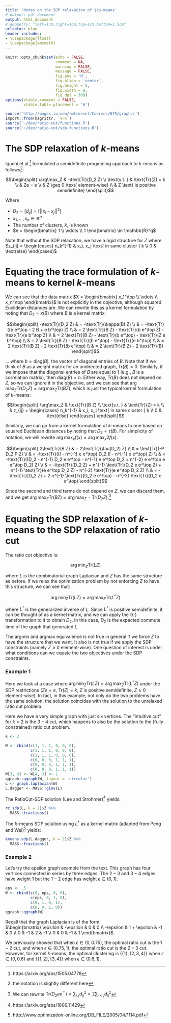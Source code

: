 ```yaml
---
title: 'Notes on the SDP relaxation of $k$-means'
# output: pdf_document
output: html_document
# geometry: "left=1cm,right=1cm,top=1cm,bottom=1.5cm"
urlcolor: blue
header-includes:
- \usepackage{float}
- \usepackage{amsmath}
---
```


```r
knitr::opts_chunk$set(echo = FALSE, 
                      comment = NA, 
                      warning = FALSE, 
                      message = FALSE, 
                      fig.pos = 'H', 
                      fig.align = 'center', 
                      fig.height = 5, 
                      fig.width = 8, 
                      fig.dpi = 300)
options(xtable.comment = FALSE, 
        xtable.table.placement = 'H')
```

\newcommand{\tr}{\text{Tr}}
\newcommand{\diag}{\text{diag}}

```r
source('http://pages.iu.edu/~mtrosset/Courses/675/graph.r')
import::from(magrittr, `%>%`)
source('~/dev/ratio-cut/functions.R')
source('~/dev/ratio-cut/sdp-functions.R')
```

# The SDP relaxation of $k$-means

Iguchi et al.[^iguchi] formulated a semidefinite progmming approach to 
$k$-means as follows[^notation]:

[^iguchi]: https://arxiv.org/abs/1505.04778

[^notation]: the notation is slightly different here

$$\begin{split} 
  \arg\max_Z & -\tr(D_2 Z) \\
  \text{s.t. } & \tr(Z) = k \\
  & Ze = e \\
  & Z \geq 0 \text{ element-wise} \\
  & Z \text{ is positive semidefinite}
\end{split}$$

Where 

* $D_2 = [d_{ij}] = [||x_i - x_j||^2]$
* $x_1, ..., x_n \in \mathbb{R}^q$
* The number of clusters, $k$, is known
* $e = \begin{bmatrix} 1 \\ \vdots \\ 1 \end{bmatrix} \in \mathbb{R}^q$

Note that without the SDP relaxation, we have a rigid structure for $Z$ where 
$z_{ij} = \begin{cases}
  n_k^{-1} & x_i, x_j \text{ in same cluster } k \\
  0 & \text{else}
\end{cases}$

# Equating the trace formulation of $k$-means to kernel $k$-means

We can see that the data matrix 
$X = \begin{bmatrix} x_1^\top \\ \vdots \\ x_n^\top \end{bmatrix}$ is not 
explicitly in the objective, although squared Euclidean distances are. We can 
rewrite this as a kernel formulation by noting that $D_2 = \kappa(B)$ where 
$B$ is a kernel matrix:

$$\begin{split}
  -\tr(D_2 Z) & = -\tr(\kappa(B) Z) \\
  & = -\tr((b e^\top - 2 B + e b^\top) Z) \\
  & = 2 \tr(B Z) - \tr(b e^\top Z) - \tr(e b^\top Z) \\
  & = 2 \tr (B Z) - \tr(b e^\top) - \tr(Z e b^\top) \\
  & = 2 \tr (B Z) - \tr(b e^\top) - \tr(e b^\top) \\
  & = 2 \tr (B Z) - 2 \tr(b e^\top) \\
  & = 2 \tr (B Z) - 2 \tr(B)
\end{split}$$

... where $b = \diag(B)$, the vector of diagonal entries of $B$. Note that if 
we think of $B$ as a weight matrix for an undirected graph, $\tr(B) = 0$. 
Similarly, if we impose that the diagonal entries of $B$ are equal to $1$ 
(e.g., $B$ is a correlation matrix), then $\diag(B) = n$. Either way, 
$\tr(B)$ does not depend on $Z$, so we can ignore it in the objective, and we 
can see that $\arg\max_Z \tr(D_2 Z) = \arg\max_Z \tr(B Z)$, which is just the 
typical kernel formulation of $k$-means: 

$$\begin{split}
  \arg\max_Z & \tr(B Z) \\
  \text{s.t. } & \tr(Z) = k \\
  & z_{ij} = \begin{cases} 
    n_k^{-1} & x_i, x_j \text{ in same cluster } k \\
    0 & \text{else} 
  \end{cases}
\end{split}$$

Similarly, we can go from a kernel formulation of $k$-means to one based on 
squared Euclidean distances by noting that $D_2 = \tau(B)$. For simplicity of 
notation, we will rewrite $\arg\max_x f(x) = \arg\max_x 2 f(x)$.

$$\begin{split}
  2\tr(B Z) & = 2\tr(\tau(D_2) Z) \\
  & = \tr(-P D_2 P Z) \\
  & = -\tr((I - n^{-1} e e^\top) D_2 (I - n^{-1} e e^\top) Z) \\
  & = -\tr((D_2 - n^{-1} D_2 e e^\top - 
    n^{-1} e e^\top D_2 + n^{-2} e e^\top e e^\top D_2) Z) \\
  & = -\tr(D_2 Z) + n^{-1} \tr(D_2 e e^\top Z) + 
    n^{-1} \tr(e e^\top D_2 Z) - n^{-2} \tr (e e^\top D_2 Z) \\
  & = -\tr(D_2 Z) + 2 n^{-1} \tr(D_2 e e^\top) - n^{-2} \tr(D_2 e e^\top)
\end{split}$$

Since the second and third terms do not depend on $Z$, we can discard them, and 
we get $\arg\max_Z \tr(B Z) = \arg\max_Z -\tr(D_2 Z)$.[^notes]

[^notes]: We can rewrite 
$\tr(D_2 e e^\top) = \sum_{i,j} d^2_{ij} = 2\sum_{i < j} d^2_{ij}$

# Equating the SDP relaxation of $k$-means to the SDP relaxation of ratio cut

The ratio cut objective is:

$$\arg\min_Z \tr(L Z)$$

where $L$ is the combinatorial graph Laplacian and $Z$ has the same structure 
as before. If we relax the optimization problem by not enforcing $Z$ to have 
this structure, we can see that:

$$\arg\min_Z \tr(L Z) = \arg\max_Z \tr(L^\dagger Z)$$

where $L^\dagger$ is the generalized inverse of $L$. Since $L^\dagger$ is 
positive semidefinite, it can be thought of as a kernel matrix, and we can 
apply the $\tau(\cdot)$ transformation to it to obtain $D_2$. In this case, 
$D_2$ is the expected commute time of the graph that generated $L$.

The argmin and argmax equivalence is not true in general if we force $Z$ to 
have the structure that we want. It also is not true if we apply the 
SDP constraints (namely $Z \geq 0$ element-wise). One question of interest 
is under what conditions can we equate the two objectives under the SDP 
constraints.

### Example 1

Here we look at a case where 
$\arg\min_Z \tr(L Z) = \arg\max_Z \tr(L^\dagger Z)$ under the SDP restrictions 
($Ze = e$, $\tr(Z) = k$, $Z$ is positive semidefinite, $Z \geq 0$ 
element-wise). In fact, in this example, not only do the two problems have 
the same solution, the solution coincides with the solution to the unrelaxed 
ratio cut problem. 

Here we have a very simple graph with just six vertices. The "intuitive cut" 
for $k = 2$ is the $3-4$ cut, which happens to also be the solution to the 
(fully constrained) ratio cut problem.

```r
k <- 2
```

```r
W <- rbind(c(1, 1, 1, 0, 0, 0), 
           c(1, 1, 1, 0, 0, 0), 
           c(1, 1, 1, 0, 0, 0), 
           c(0, 0, 0, 1, 1, 1), 
           c(0, 0, 0, 1, 1, 1), 
           c(0, 0, 0, 1, 1, 1))
W[3, 4] <- W[4, 3] <- 1
qgraph::qgraph(W, layout = 'circular')
L <- graph.laplacian(W)
L.dagger <- MASS::ginv(L)
```

The RatioCut-SDP solution (Lee and Strohmer)[^rcsdp] yields:

```r
rc.sdp(L, k = 2)$Z %>% 
  MASS::fractions()
```

[^rcsdp]: https://arxiv.org/abs/1806.11429

The $k$-means SDP solution using $L^\dagger$ as a kernel matrix (adapted from 
Peng and Wei)[^kmeanssdp] yields:

```r
kmeans.sdp(L.dagger, k = 2)$Z %>% 
  MASS::fractions()
```

[^kmeanssdp]: http://www.optimization-online.org/DB_FILE/2005/04/1114.pdf

### Example 2

Let's try the epsilon graph example from the text. This graph has four vertices 
connected in series by three edges. The $2-3$ and $3-4$ edges have weight 1 but 
the $1-2$ edge has weight $\epsilon \in (0, 1)$.

```r
eps <- .5
W <- rbind(c(0, eps, 0, 0), 
           c(eps, 0, 1, 0), 
           c(0, 1, 0, 1), 
           c(0, 0, 1, 0))
qgraph::qgraph(W)
```

Recall that the graph Laplacian is of the form  
$\begin{bmatrix} 
  \epsilon & -\epsilon & 0 & 0 \\
  -\epsilon & 1 + \epsilon & -1 & 0 \\
  0 & -1 & 2 & -1 \\
  0 & 0 & -1 & 1
\end{bmatrix}$. 

We previously showed that when $\epsilon \in (0, 0.75)$, the optimal ratio 
cut is the $1-2$ cut, and when $\epsilon \in (0.75, 1)$, the optimal ratio cut 
is the $2-3$ cut. However, for kernel $k$-means, the optimal clustering is 
$\{\{1\}, \{2, 3, 4\}\}$ when $\epsilon \in (0, 0.6)$ and 
$\{\{1, 2\}, \{3, 4\}\}$ when $\epsilon \in (0.6, 1)$.